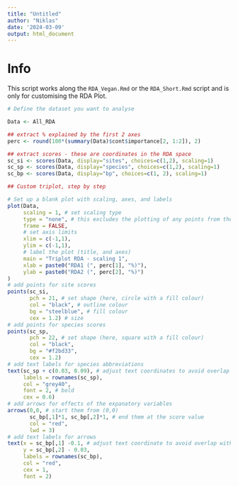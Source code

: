 ```yaml
---
title: "Untitled"
author: "Niklas"
date: '2024-03-09'
output: html_document
---
```

# Info
This script works along the `RDA_Vegan.Rmd` or the `RDA_Short.Rmd` script and is only for customising the RDA Plot.


```r

# Define the dataset you want to analyse

Data <- All_RDA

## extract % explained by the first 2 axes
perc <- round(100*(summary(Data)$cont$importance[2, 1:2]), 2)

## extract scores - these are coordinates in the RDA space
sc_si <- scores(Data, display="sites", choices=c(1,2), scaling=1)
sc_sp <- scores(Data, display="species", choices=c(1,2), scaling=1)
sc_bp <- scores(Data, display="bp", choices=c(1, 2), scaling=1)

## Custom triplot, step by step

# Set up a blank plot with scaling, axes, and labels
plot(Data,
     scaling = 1, # set scaling type 
     type = "none", # this excludes the plotting of any points from the results
     frame = FALSE,
     # set axis limits
     xlim = c(-1,1), 
     ylim = c(-1,1),
     # label the plot (title, and axes)
     main = "Triplot RDA - scaling 1",
     xlab = paste0("RDA1 (", perc[1], "%)"), 
     ylab = paste0("RDA2 (", perc[2], "%)") 
)
# add points for site scores
points(sc_si, 
       pch = 21, # set shape (here, circle with a fill colour)
       col = "black", # outline colour
       bg = "steelblue", # fill colour
       cex = 1.2) # size
# add points for species scores
points(sc_sp, 
       pch = 22, # set shape (here, square with a fill colour)
       col = "black",
       bg = "#f2bd33", 
       cex = 1.2)
# add text labels for species abbreviations
text(sc_sp + c(0.03, 0.09), # adjust text coordinates to avoid overlap with points 
     labels = rownames(sc_sp), 
     col = "grey40", 
     font = 2, # bold
     cex = 0.6)
# add arrows for effects of the expanatory variables
arrows(0,0, # start them from (0,0)
       sc_bp[,1]*1, sc_bp[,2]*1, # end them at the score value
       col = "red", 
       lwd = 3)
# add text labels for arrows
text(x = sc_bp[,1] -0.1, # adjust text coordinate to avoid overlap with arrow tip
     y = sc_bp[,2] - 0.03, 
     labels = rownames(sc_bp), 
     col = "red", 
     cex = 1, 
     font = 2)

```


